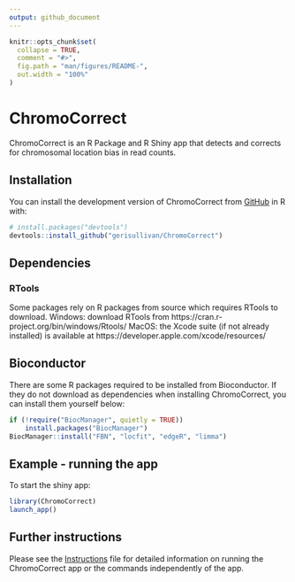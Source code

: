 ```yaml
---
output: github_document
---
```


<!-- README.md is generated from README.Rmd. Please edit this file -->

```r
knitr::opts_chunk$set(
  collapse = TRUE,
  comment = "#>",
  fig.path = "man/figures/README-",
  out.width = "100%"
)
```

# ChromoCorrect

<!-- badges: start -->
<!-- badges: end -->

ChromoCorrect is an R Package and R Shiny app that detects and corrects for chromosomal location bias in read counts.

## Installation

You can install the development version of ChromoCorrect from [GitHub](https://github.com/) in R with:

``` r
# install.packages("devtools")
devtools::install_github("gerisullivan/ChromoCorrect")
```
## Dependencies

### RTools
Some packages rely on R packages from source which requires RTools to download. 
Windows: download RTools from https://cran.r-project.org/bin/windows/Rtools/
MacOS: the Xcode suite (if not already installed) is available at https://developer.apple.com/xcode/resources/

## Bioconductor
There are some R packages required to be installed from Bioconductor. If they do not download as dependencies when installing ChromoCorrect, you can install them yourself below:

```r
if (!require("BiocManager", quietly = TRUE))
    install.packages("BiocManager")
BiocManager::install("FBN", "locfit", "edgeR", "limma")
```


## Example - running the app

To start the shiny app:

```r
library(ChromoCorrect)
launch_app()
```

## Further instructions

Please see the [Instructions](/inst/Instructions.html) file for detailed information on running the ChromoCorrect app or the commands independently of the app.

